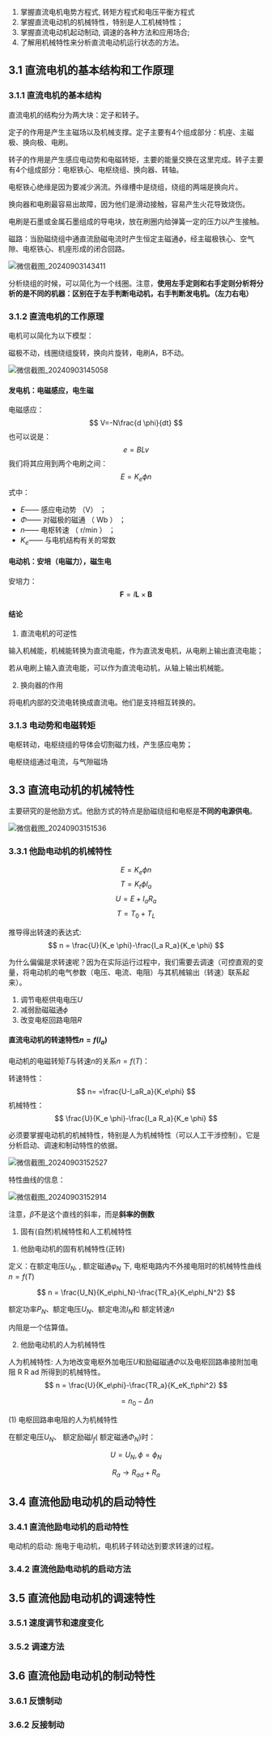 
<WordCount>

1. 掌握直流电机电势方程式, 转矩方程式和电压平衡方程式
2. 掌握直流电动机的机械特性，特别是人工机械特性；
3. 掌握直流电动机起动制动, 调速的各种方法和应用场合; 
4. 了解用机械特性来分析直流电动机运行状态的方法。

## 3.1 直流电机的基本结构和工作原理

### 3.1.1 直流电机的基本结构

直流电机的结构分为两大块：定子和转子。

定子的作用是产生主磁场以及机械支撑。定子主要有4个组成部分：机座、主磁极、换向极、电刷。

转子的作用是产生感应电动势和电磁转矩，主要的能量交换在这里完成。转子主要有4个组成部分：电枢铁心、电枢绕组、换向器、转轴。

电枢铁心绝缘是因为要减少涡流。外缘槽中是绕组，绕组的两端是换向片。

换向器和电刷最容易出故障，因为他们是滑动接触，容易产生火花导致烧伤。

电刷是石墨或金属石墨组成的导电块，放在刷圈内给弹簧一定的压力以产生接触。

磁路：当励磁绕组中通直流励磁电流时产生恒定主磁通$\phi$，经主磁极铁心、空气隙、电枢铁心、机座形成的闭合回路。

![微信截图_20240903143411](https://github.com/user-attachments/assets/861a6930-a6d7-43d6-aaa3-e8d942349f9f)

分析绕组的时候，可以简化为一个线圈。注意，**使用左手定则和右手定则分析将分析的是不同的机器：区别在于左手判断电动机，右手判断发电机。（左力右电）**


### 3.1.2 直流电机的工作原理

电机可以简化为以下模型：

磁极不动，线圈绕组旋转，换向片旋转，电刷A，B不动。

![微信截图_20240903145058](https://github.com/user-attachments/assets/2efaf032-b8bb-4668-83ab-a001b4108bba)

#### 发电机：电磁感应，电生磁

电磁感应：
$$
V=-N\frac{d \phi}{dt}
$$
也可以说是：
$$
e=BLv
$$
我们将其应用到两个电刷之间：
$$
E=K_e\phi n
$$
式中： 
- $E$—— 感应电动势 （V） ；
- $Φ$—— 对磁极的磁通 （ Wb ） ；
- $n$—— 电枢转速 （ r/min ） ；
- $K_e$—— 与电机结构有关的常数



#### 电动机：安培（电磁力），磁生电

安培力：
$$
\mathbf{F} = I \mathbf{L} \times \mathbf{B}
$$


#### 结论

1. 直流电机的可逆性

输入机械能，机械能转换为直流电能，作为直流发电机，从电刷上输出直流电能；

若从电刷上输入直流电能，可以作为直流电动机，从轴上输出机械能。

2. 换向器的作用

将电机内部的交流电转换成直流电。他们是支持相互转换的。

### 3.1.3 电动势和电磁转矩

电枢转动，电枢绕组的导体会切割磁力线，产生感应电势；

电枢绕组通过电流，与气隙磁场


## 3.3 直流电动机的机械特性

主要研究的是他励方式。他励方式的特点是励磁绕组和电枢是**不同的电源供电**。

![微信截图_20240903151536](https://github.com/user-attachments/assets/0c7096c7-a117-4d9d-a5bf-3bfdc81a581f)

### 3.3.1 他励电动机的机械特性

$$
E=K_e\phi n
$$
$$
T = K_t \phi I_a
$$
$$
U = E+ I_aR_a
$$
$$
T = T_0+T_L
$$

推导得出转速的表达式:
$$
n = \frac{U}{K_e \phi}-\frac{I_a R_a}{K_e \phi}
$$

为什么偏偏是求转速呢？因为在实际运行过程中，我们需要去调速（可控直观的变量，将电动机的电气参数（电压、电流、电阻）与其机械输出（转速）联系起来）。

1. 调节电枢供电电压$U$
2. 减弱励磁磁通$\phi$
3. 改变电枢回路电阻$R$

#### 直流电动机的转速特性$n=f(I_a)$

电动机的电磁转矩$T$与转速$n$的关系$n=f(T)$：


转速特性：
$$
n= =\frac{U-I_aR_a}{K_e\phi}
$$
机械特性：
$$
\frac{U}{K_e \phi}-\frac{I_a R_a}{K_e \phi}
$$

必须要掌握电动机的机械特性，特别是人为机械特性（可以人工干涉控制）。它是分析启动、调速和制动特性的依据。

![微信截图_20240903152527](https://github.com/user-attachments/assets/91354ade-e5ef-4c10-b002-f5953e9a0a92)

特性曲线的信息：

![微信截图_20240903152914](https://github.com/user-attachments/assets/320aa8e1-afaf-4bc1-9563-c57c84645cdb)

注意，$\beta$不是这个直线的斜率，而是**斜率的倒数**

1. 固有(自然)机械特性和人工机械特性

1) 他励电动机的固有机械特性(正转)

定义：在额定电压$U_N$, , 额定磁通$φ_N$ 下, 电枢电路内不外接电阻时的机械特性曲线$n=f(T)$

$$
n = \frac{U_N}{K_e\phi_N}-\frac{TR_a}{K_e\phi_N^2}
$$

额定功率$P_N$、额定电压$U_N$、额定电流$I_N$和 额定转速$n$

内阻是一个估算值。

2) 他励电动机的人为机械特性

人为机械特性: 人为地改变电枢外加电压$U$和励磁磁通$Φ$以及电枢回路串接附加电阻 R R ad 所得到的机械特性。
$$
n = \frac{U}{K_e\phi}-\frac{TR_a}{K_eK_t\phi^2}
$$

$$
=n_0-\Delta n
$$

(1) 电枢回路串电阻的人为机械特性

在额定电压$U_N$、 额定励磁$I_f$( 额定磁通$Φ_N$)时：

$$
U=U_N, \phi = \phi_N
$$

$$
R_a \rightarrow R_{ad}+R_a
$$

## 3.4 直流他励电动机的启动特性

### 3.4.1 直流他励电动机的启动特性

电动机的启动: 施电于电动机，电机转子转动达到要求转速的过程。


### 3.4.2 直流他励电动机的启动方法


## 3.5 直流他励电动机的调速特性

### 3.5.1 速度调节和速度变化

### 3.5.2 调速方法

## 3.6 直流他励电动机的制动特性


### 3.6.1 反馈制动

### 3.6.2 反接制动


</WordCount>